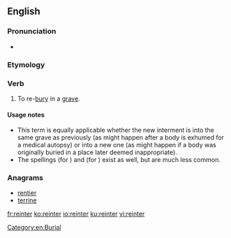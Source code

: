 ==English==

===Pronunciation===
* {{rhymes|ɜː(r)|lang=en}}

===Etymology===
{{affix|en|re-|inter}}

===Verb===
{{en-verb|reinters|reinterring|reinterred}}

# {{lb|en|transitive}} To re-[[bury]] in a [[grave]].

====Usage notes====
* This term is equally applicable whether the new interment is into the same grave as previously (as might happen after a body is exhumed for a medical autopsy) or into a new one (as might happen if a body was originally buried in a place later deemed inappropriate).
* The spellings {{m|en|reintering}} (for {{m|en|reinterring}}) and {{m|en|reintered}} (for {{m|en|reinterred}}) exist as well, but are much less common.

===Anagrams===
* [[rentier#English|rentier]]
* [[terrine#English|terrine]]

[[Category:en:Burial]]

[[fr:reinter]]
[[ko:reinter]]
[[io:reinter]]
[[ku:reinter]]
[[vi:reinter]]